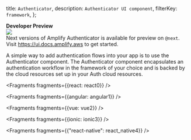   title: `Authenticator`,
  description: `Authenticator UI component`,
  filterKey: `framework`,
};

<Callout warning={true}>
  <b>Developer Preview</b>
  <br />
  <a
    href={`https://www.npmjs.com/package/@aws-amplify/ui/v/next`}
  >
    <img
      src={`https://img.shields.io/badge/npm-%40next-blue.svg`}
    />
  </a>  
  <br />
  Next versions of Amplify Authenticator is available for preview on <code>@next</code>.
  <br />
  Visit <a href="https://ui.docs.amplify.aws">https://ui.docs.amplify.aws</a> to get started.
</Callout>

A simple way to add authentication flows into your app is to use the Authenticator component. The Authenticator component encapsulates an authentication workflow in the framework of your choice and is backed by the cloud resources set up in your Auth cloud resources.


<Fragments fragments={{react: react0}} />


<Fragments fragments={{angular: angular1}} />


<Fragments fragments={{vue: vue2}} />


<Fragments fragments={{ionic: ionic3}} />


  <Fragments fragments={{"react-native": react_native4}} />

